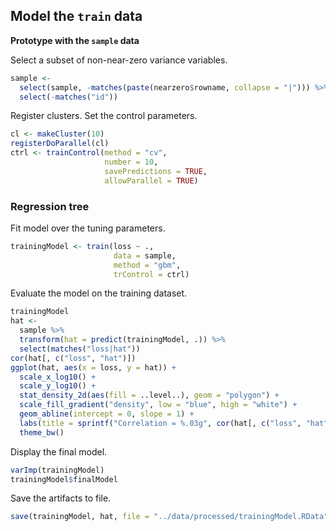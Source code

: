 ## Model the `train` data

**Prototype with the `sample` data**

Select a subset of non-near-zero variance variables.

```{r}
sample <-
  select(sample, -matches(paste(nearzero$rowname, collapse = "|"))) %>%
  select(-matches("id"))
```

Register clusters.
Set the control parameters.

```{r}
cl <- makeCluster(10)
registerDoParallel(cl)
ctrl <- trainControl(method = "cv",
                     number = 10,
                     savePredictions = TRUE,
                     allowParallel = TRUE)
```


### Regression tree

Fit model over the tuning parameters.

```{r}
trainingModel <- train(loss ~ .,
                       data = sample,
                       method = "gbm",
                       trControl = ctrl)
```

Evaluate the model on the training dataset.

```{r}
trainingModel
hat <-
  sample %>%
  transform(hat = predict(trainingModel, .)) %>%
  select(matches("loss|hat"))
cor(hat[, c("loss", "hat")])
ggplot(hat, aes(x = loss, y = hat)) +
  scale_x_log10() +
  scale_y_log10() +
  stat_density_2d(aes(fill = ..level..), geom = "polygon") +
  scale_fill_gradient("density", low = "blue", high = "white") +
  geom_abline(intercept = 0, slope = 1) +
  labs(title = sprintf("Correlation = %.03g", cor(hat[, c("loss", "hat")])[1, 2])) +
  theme_bw()
```

Display the final model.

```{r}
varImp(trainingModel)
trainingModel$finalModel
```

Save the artifacts to file.

```{r}
save(trainingModel, hat, file = "../data/processed/trainingModel.RData")
```

